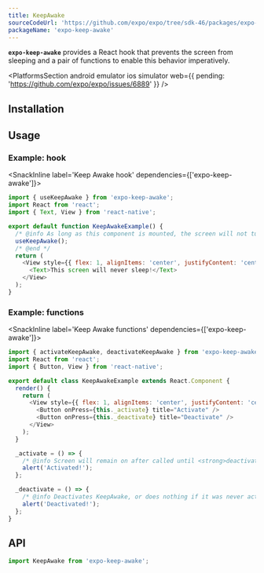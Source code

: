 ```yaml
---
title: KeepAwake
sourceCodeUrl: 'https://github.com/expo/expo/tree/sdk-46/packages/expo-keep-awake'
packageName: 'expo-keep-awake'
---
```



**`expo-keep-awake`** provides a React hook that prevents the screen from sleeping and a pair of functions to enable this behavior imperatively.

<PlatformsSection android emulator ios simulator web={{ pending: 'https://github.com/expo/expo/issues/6889' }} />

## Installation

<APIInstallSection />

## Usage

### Example: hook

<SnackInline label='Keep Awake hook' dependencies={['expo-keep-awake']}>

```javascript
import { useKeepAwake } from 'expo-keep-awake';
import React from 'react';
import { Text, View } from 'react-native';

export default function KeepAwakeExample() {
  /* @info As long as this component is mounted, the screen will not turn off from being idle. */
  useKeepAwake();
  /* @end */
  return (
    <View style={{ flex: 1, alignItems: 'center', justifyContent: 'center' }}>
      <Text>This screen will never sleep!</Text>
    </View>
  );
}
```

</SnackInline>

### Example: functions

<SnackInline label='Keep Awake functions' dependencies={['expo-keep-awake']}>

```javascript
import { activateKeepAwake, deactivateKeepAwake } from 'expo-keep-awake';
import React from 'react';
import { Button, View } from 'react-native';

export default class KeepAwakeExample extends React.Component {
  render() {
    return (
      <View style={{ flex: 1, alignItems: 'center', justifyContent: 'center' }}>
        <Button onPress={this._activate} title="Activate" />
        <Button onPress={this._deactivate} title="Deactivate" />
      </View>
    );
  }

  _activate = () => {
    /* @info Screen will remain on after called until <strong>deactivateKeepAwake()</strong> is called. */ activateKeepAwake(); /* @end */
    alert('Activated!');
  };

  _deactivate = () => {
    /* @info Deactivates KeepAwake, or does nothing if it was never activated. */ deactivateKeepAwake(); /* @end */
    alert('Deactivated!');
  };
}
```

</SnackInline>

## API

```js
import KeepAwake from 'expo-keep-awake';
```

<APISection packageName="expo-keep-awake" apiName="KeepAwake" />